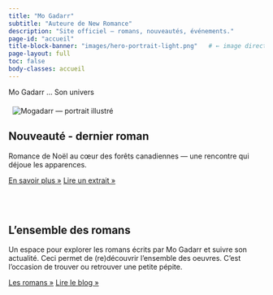 ---
title: "Mo Gadarr"
subtitle: "Auteure de New Romance"
description: "Site officiel — romans, nouveautés, événements."
page-id: "accueil"
title-block-banner: "images/hero-portrait-light.png"   # ← image directe
page-layout: full
toc: false
body-classes: accueil
---


<!-- ===== HERO ===== -->
<section style="margin: 0 0 1.25rem 0;">
  <div class="badge-accent">Mo Gadarr ... Son univers</div>
</section>


<div class="portrait-card">
  <img src="images/banner-mo-gadarr.png" alt="Mogadarr — portrait illustré">
</div>



::: hero
# Nouveauté - dernier roman

Romance de Noël au cœur des forêts canadiennes — une rencontre qui déjoue les apparences.

[En savoir plus »](dernier-livre.qmd){.btn .btn-primary} [Lire un extrait »](romans/extraits/extrait-buche.qmd){.btn .btn-secondary}
:::

<br></br>

::: hero
# L'ensemble des romans

Un espace pour explorer les romans écrits par Mo Gadarr et suivre son actualité. Ceci permet de (re)découvrir l'ensemble des oeuvres. C'est l'occasion de trouver ou retrouver une petite pépite.

[Les romans »](romans/index.qmd){.btn .btn-primary}  [Lire le blog »](blog/index.qmd){.btn .btn-secondary}
:::